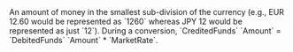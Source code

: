 <ResponseField name="Amount" type="integer" >    
An amount of money in the smallest sub-division of the currency (e.g., EUR 12.60 would be represented as `1260` whereas JPY 12 would be represented as just `12`).  
During a conversion, `CreditedFunds` `Amount` = `DebitedFunds` `Amount` * `MarketRate`.  
</ResponseField>